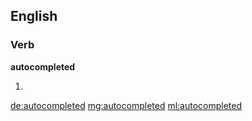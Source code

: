==English==

===Verb===
'''autocompleted'''

# {{past of|[[autocomplete]]}}

[[de:autocompleted]]
[[mg:autocompleted]]
[[ml:autocompleted]]